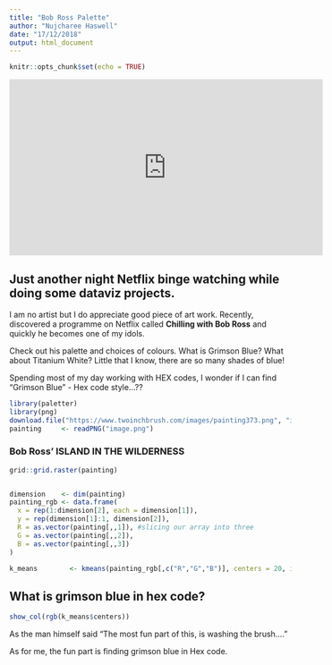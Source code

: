 ```yaml
---
title: "Bob Ross Palette"
author: "Nujcharee Haswell"
date: "17/12/2018"
output: html_document
---
```


```r
knitr::opts_chunk$set(echo = TRUE)
```

<iframe width="560" height="315" src="https://www.youtube.com/embed/lLWEXRAnQd0" frameborder="0" allow="accelerometer; autoplay; encrypted-media; gyroscope; picture-in-picture" allowfullscreen></iframe>

## Just another night Netflix binge watching while doing some dataviz projects.

I am no artist but I do appreciate good piece of art work. Recently, discovered a programme on Netflix called **Chilling with Bob Ross** and quickly he becomes one of my idols.

Check out his palette and choices of colours. 
What is Grimson Blue? What about Titanium White? 
Little that I know, there are so many shades of blue!

Spending most of my day working with HEX codes, I wonder if I can find "Grimson Blue" - Hex code style...??

```r
library(paletter)
library(png)
download.file("https://www.twoinchbrush.com/images/painting373.png", "image.png")
painting     <- readPNG("image.png")
```

### Bob Ross' ISLAND IN THE WILDERNESS
```r
grid::grid.raster(painting)


dimension    <- dim(painting)
painting_rgb <- data.frame(
  x = rep(1:dimension[2], each = dimension[1]),
  y = rep(dimension[1]:1, dimension[2]),
  R = as.vector(painting[,,1]), #slicing our array into three
  G = as.vector(painting[,,2]),
  B = as.vector(painting[,,3])
)

k_means        <- kmeans(painting_rgb[,c("R","G","B")], centers = 20, iter.max = 30)
```
## What is grimson blue in hex code?

```r
show_col(rgb(k_means$centers))
```

As the man himself said "The most fun part of this, is washing the brush...."

As for me, the fun part is finding grimson blue in Hex code. 



